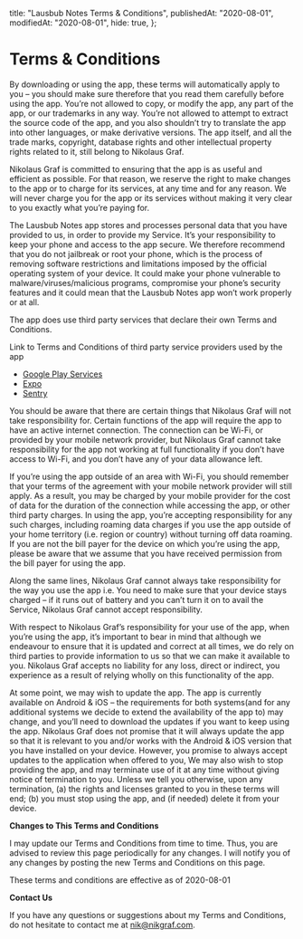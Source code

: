   title: "Lausbub Notes Terms & Conditions",
  publishedAt: "2020-08-01",
  modifiedAt: "2020-08-01",
  hide: true,
};

# Terms & Conditions

By downloading or using the app, these terms will automatically apply to you – you should make sure therefore that you read them carefully before using the app. You’re not allowed to copy, or modify the app, any part of the app, or our trademarks in any way. You’re not allowed to attempt to extract the source code of the app, and you also shouldn’t try to translate the app into other languages, or make derivative versions. The app itself, and all the trade marks, copyright, database rights and other intellectual property rights related to it, still belong to Nikolaus Graf.

Nikolaus Graf is committed to ensuring that the app is as useful and efficient as possible. For that reason, we reserve the right to make changes to the app or to charge for its services, at any time and for any reason. We will never charge you for the app or its services without making it very clear to you exactly what you’re paying for.

The Lausbub Notes app stores and processes personal data that you have provided to us, in order to provide my Service. It’s your responsibility to keep your phone and access to the app secure. We therefore recommend that you do not jailbreak or root your phone, which is the process of removing software restrictions and limitations imposed by the official operating system of your device. It could make your phone vulnerable to malware/viruses/malicious programs, compromise your phone’s security features and it could mean that the Lausbub Notes app won’t work properly or at all.

The app does use third party services that declare their own Terms and Conditions.

Link to Terms and Conditions of third party service providers used by the app

- [Google Play Services](https://policies.google.com/terms)
- [Expo](https://expo.io/terms)
- [Sentry](https://sentry.io/terms/)

You should be aware that there are certain things that Nikolaus Graf will not take responsibility for. Certain functions of the app will require the app to have an active internet connection. The connection can be Wi-Fi, or provided by your mobile network provider, but Nikolaus Graf cannot take responsibility for the app not working at full functionality if you don’t have access to Wi-Fi, and you don’t have any of your data allowance left.

If you’re using the app outside of an area with Wi-Fi, you should remember that your terms of the agreement with your mobile network provider will still apply. As a result, you may be charged by your mobile provider for the cost of data for the duration of the connection while accessing the app, or other third party charges. In using the app, you’re accepting responsibility for any such charges, including roaming data charges if you use the app outside of your home territory (i.e. region or country) without turning off data roaming. If you are not the bill payer for the device on which you’re using the app, please be aware that we assume that you have received permission from the bill payer for using the app.

Along the same lines, Nikolaus Graf cannot always take responsibility for the way you use the app i.e. You need to make sure that your device stays charged – if it runs out of battery and you can’t turn it on to avail the Service, Nikolaus Graf cannot accept responsibility.

With respect to Nikolaus Graf’s responsibility for your use of the app, when you’re using the app, it’s important to bear in mind that although we endeavour to ensure that it is updated and correct at all times, we do rely on third parties to provide information to us so that we can make it available to you. Nikolaus Graf accepts no liability for any loss, direct or indirect, you experience as a result of relying wholly on this functionality of the app.

At some point, we may wish to update the app. The app is currently available on Android & iOS – the requirements for both systems(and for any additional systems we decide to extend the availability of the app to) may change, and you’ll need to download the updates if you want to keep using the app. Nikolaus Graf does not promise that it will always update the app so that it is relevant to you and/or works with the Android & iOS version that you have installed on your device. However, you promise to always accept updates to the application when offered to you, We may also wish to stop providing the app, and may terminate use of it at any time without giving notice of termination to you. Unless we tell you otherwise, upon any termination, (a) the rights and licenses granted to you in these terms will end; (b) you must stop using the app, and (if needed) delete it from your device.

**Changes to This Terms and Conditions**

I may update our Terms and Conditions from time to time. Thus, you are advised to review this page periodically for any changes. I will notify you of any changes by posting the new Terms and Conditions on this page.

These terms and conditions are effective as of 2020-08-01

**Contact Us**

If you have any questions or suggestions about my Terms and Conditions, do not hesitate to contact me at nik@nikgraf.com.
